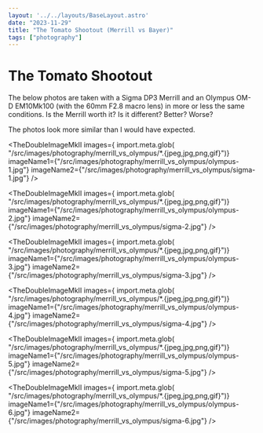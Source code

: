 ```yaml
---
layout: '../../layouts/BaseLayout.astro'
date: "2023-11-29"
title: "The Tomato Shootout (Merrill vs Bayer)"
tags: ["photography"]
---
```



<DummyComponent />


# The Tomato Shootout

The below photos are taken with a Sigma DP3 Merrill and an Olympus OM-D EM10Mk100 (with the 60mm F2.8 macro lens) in more or less the same conditions. Is the Merrill worth it? Is it different? Better? Worse? 

The photos look more similar than I would have expected. 


<TheDoubleImageMkII images={ import.meta.glob(
    "/src/images/photography/merrill_vs_olympus/*.{jpeg,jpg,png,gif}")} imageName1={"/src/images/photography/merrill_vs_olympus/olympus-1.jpg"} imageName2={"/src/images/photography/merrill_vs_olympus/sigma-1.jpg"} />

<TheDoubleImageMkII images={ import.meta.glob(
    "/src/images/photography/merrill_vs_olympus/*.{jpeg,jpg,png,gif}")} imageName1={"/src/images/photography/merrill_vs_olympus/olympus-2.jpg"} imageName2={"/src/images/photography/merrill_vs_olympus/sigma-2.jpg"} />

<TheDoubleImageMkII images={ import.meta.glob(
    "/src/images/photography/merrill_vs_olympus/*.{jpeg,jpg,png,gif}")} imageName1={"/src/images/photography/merrill_vs_olympus/olympus-3.jpg"} imageName2={"/src/images/photography/merrill_vs_olympus/sigma-3.jpg"} />

<TheDoubleImageMkII images={ import.meta.glob(
    "/src/images/photography/merrill_vs_olympus/*.{jpeg,jpg,png,gif}")} imageName1={"/src/images/photography/merrill_vs_olympus/olympus-4.jpg"} imageName2={"/src/images/photography/merrill_vs_olympus/sigma-4.jpg"} />

<TheDoubleImageMkII images={ import.meta.glob(
    "/src/images/photography/merrill_vs_olympus/*.{jpeg,jpg,png,gif}")} imageName1={"/src/images/photography/merrill_vs_olympus/olympus-5.jpg"} imageName2={"/src/images/photography/merrill_vs_olympus/sigma-5.jpg"} />

<TheDoubleImageMkII images={ import.meta.glob(
    "/src/images/photography/merrill_vs_olympus/*.{jpeg,jpg,png,gif}")} imageName1={"/src/images/photography/merrill_vs_olympus/olympus-6.jpg"} imageName2={"/src/images/photography/merrill_vs_olympus/sigma-6.jpg"} />